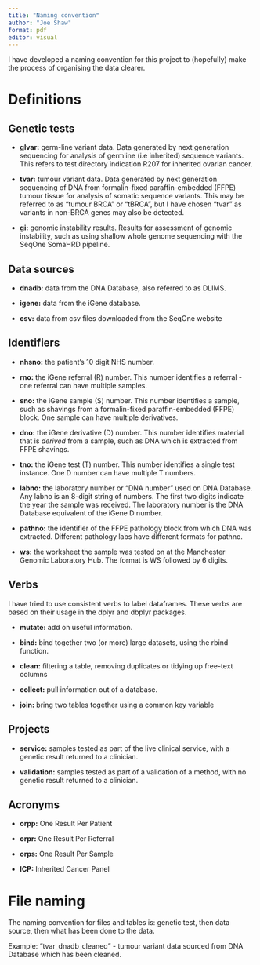 ```yaml
---
title: "Naming convention"
author: "Joe Shaw"
format: pdf
editor: visual
---
```


I have developed a naming convention for this project to (hopefully) make the process of organising the data clearer.

# Definitions

## **Genetic tests**

-   **glvar:** germ-line variant data.
    Data generated by next generation sequencing for analysis of germline (i.e inherited) sequence variants.
    This refers to test directory indication R207 for inherited ovarian cancer.

-   **tvar:** tumour variant data.
    Data generated by next generation sequencing of DNA from formalin-fixed paraffin-embedded (FFPE) tumour tissue for analysis of somatic sequence variants.
    This may be referred to as "tumour BRCA" or "tBRCA", but I have chosen "tvar" as variants in non-BRCA genes may also be detected.

-   **gi:** genomic instability results.
    Results for assessment of genomic instability, such as using shallow whole genome sequencing with the SeqOne SomaHRD pipeline.

## **Data sources**

-   **dnadb:** data from the DNA Database, also referred to as DLIMS.

-   **igene:** data from the iGene database.

-   **csv:** data from csv files downloaded from the SeqOne website

## **Identifiers**

-   **nhsno:** the patient's 10 digit NHS number.

-   **rno:** the iGene referral (R) number.
    This number identifies a referral - one referral can have multiple samples.

-   **sno:** the iGene sample (S) number.
    This number identifies a sample, such as shavings from a formalin-fixed paraffin-embedded (FFPE) block.
    One sample can have multiple derivatives.

-   **dno:** the iGene derivative (D) number.
    This number identifies material that is *derived* from a sample, such as DNA which is extracted from FFPE shavings.

-   **tno:** the iGene test (T) number.
    This number identifies a single test instance.
    One D number can have multiple T numbers.

-   **labno:** the laboratory number or "DNA number" used on DNA Database.
    Any labno is an 8-digit string of numbers.
    The first two digits indicate the year the sample was received.
    The laboratory number is the DNA Database equivalent of the iGene D number.

-   **pathno:** the identifier of the FFPE pathology block from which DNA was extracted.
    Different pathology labs have different formats for pathno.

-   **ws:** the worksheet the sample was tested on at the Manchester Genomic Laboratory Hub.
    The format is WS followed by 6 digits.

## **Verbs**

I have tried to use consistent verbs to label dataframes.
These verbs are based on their usage in the dplyr and dbplyr packages.

-   **mutate:** add on useful information.

-   **bind:** bind together two (or more) large datasets, using the rbind function.

-   **clean:** filtering a table, removing duplicates or tidying up free-text columns

-   **collect:** pull information out of a database.

-   **join:** bring two tables together using a common key variable

## Projects

-   **service:** samples tested as part of the live clinical service, with a genetic result returned to a clinician.

-   **validation:** samples tested as part of a validation of a method, with no genetic result returned to a clinician.

## **Acronyms**

-   **orpp:** One Result Per Patient

-   **orpr:** One Result Per Referral

-   **orps:** One Result Per Sample

-   **ICP:** Inherited Cancer Panel

# File naming

The naming convention for files and tables is: genetic test, then data source, then what has been done to the data.

Example: "tvar_dnadb_cleaned" - tumour variant data sourced from DNA Database which has been cleaned.
